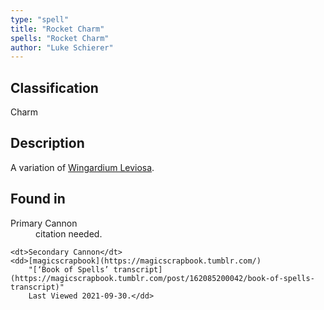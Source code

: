```yaml
---
type: "spell"
title: "Rocket Charm"
spells: "Rocket Charm"
author: "Luke Schierer"
---
```


## Classification

Charm

## Description

A variation of [Wingardium Leviosa][].

[Wingardium Leviosa]: <../wingardium_leviosa>

## Found in
<dl>
    <dt>Primary Cannon</dt>
    <dd>citation needed.</dd>

    <dt>Secondary Cannon</dt>
    <dd>[magicscrapbook](https://magicscrapbook.tumblr.com/)
        "[‘Book of Spells’ transcript](https://magicscrapbook.tumblr.com/post/162085200042/book-of-spells-transcript)"
        Last Viewed 2021-09-30.</dd>
</dl>
